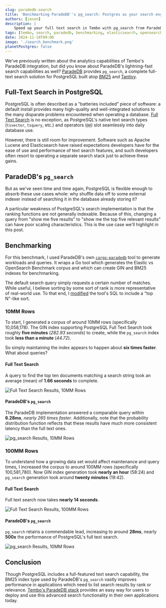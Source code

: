 ```yaml
---
slug: paradedb-search
title: 'Benchmarking ParadeDB''s pg_search: Postgres as your search engine'
authors: [jason]
description: |
    Speed up your full text search in Tembo with pg_search from ParadeDB!
tags: [tembo, search, paradedb, benchmarking, elasticsearch, opensearch, postgres]
date: 2024-11-18T09:00
image: './search_benchmark.png'
planetPostgres: false
---
```


We've previously written about the analytics capabilities of Tembo's ParadeDB integration, but did you know about ParadeDB's lightning-fast search capabilities as well? [ParadeDB](https://tembo.io/docs/product/stacks/analytical/paradedb) provides `pg_search`, a complete full-text search solution for PostgreSQL built atop [BM25](https://en.wikipedia.org/wiki/Okapi_BM25) and [Tantivy](https://github.com/quickwit-oss/tantivy).

## Full-Text Search in PostgreSQL

PostgreSQL is often described as a "batteries included" piece of software: a default install provides many high-quality and well-integrated solutions to the many disparate problems encountered when operating a database. [Full Text Search](https://www.postgresql.org/docs/current/textsearch.html) is no exception, as PostgreSQL's native text search types (`tsvector`, `tsquery`, etc.) and operators (`@@`) slot seamlessly into daily database use.

However, there is still room for improvement. Software such as Apache Lucene and Elasticsearch have raised expectations developers have for the ease of use and performance of text search features, and such developers often resort to operating a separate search stack just to achieve these gains.

## ParadeDB's `pg_search`

But as we've seen time and time again, PostgreSQL is flexible enough to absorb these use cases whole: why shuffle data off to some external indexer instead of searching it in the database already storing it?

A particular weakness of PostgreSQL's search implementation is that the ranking functions are not generally indexable. Because of this, changing a query from "show me five results" to "show me the top five relevant results" can have poor scaling characteristics. This is the use case we'll highlight in this post.

## Benchmarking

For this benchmark, I used ParadeDB's own [`cargo-paradedb`](https://github.com/paradedb/paradedb/tree/dev/cargo-paradedb) tool to generate workloads and queries. It wraps a Go tool which generates the Elastic vs OpenSearch Benchmark corpus and which can create GIN and BM25 indexes for benchmarking.

The default search query simply requests a certain number of matches. While useful, I believe sorting by some sort of rank is more representative of real-world use. To that end, I [modified](https://github.com/jasonmp85/paradedb/commit/f6c7ca1b39b1e92ee4c2717368d5df352100e050) the tool's SQL to include a "top N"-like sort.

### 10MM Rows

To start, I generated a corpus of around 10MM rows (specifically 10,058,178). The GIN index supporting PostgreSQL Full Text Search took roughly **five minutes** (_282.93 seconds_) to create, while the `pg_search` index took **less than a minute** (_44.72_).

So simply maintaining the index appears to happen about **six times faster**. What about queries?

#### Full Text Search

A query to find the top ten documents matching a search string took an average (mean) of **1.66 seconds** to complete.

![Full Text Search Results, 10MM Rows](./GIN-10MM-PDF.svg)

#### ParadeDB's `pg_search`

The ParadeDB implementation answered a comparable query within **6.28ms**, _nearly 265 times faster_. Additionally, note that the probability distribution function reflects that these results have much more consistent latency than the full text ones.

![pg_search Results, 10MM Rows](./search-10MM-PDF.svg)

### 100MM Rows

To understand how a growing data set would affect maintenance and query times, I increased the corpus to around 100MM rows (specifically 100,581,780). Now GIN index generation took **nearly an hour** (58:24) and `pg_search` generation took around **twenty minutes** (19:42).

#### Full Text Search

Full text search now takes **nearly 14 seconds**.

![Full Text Search Results, 100MM Rows](./GIN-100MM-PDF.svg)

#### ParadeDB's `pg_search`

`pg_search` retains a commendable lead, increasing to around **28ms**, nearly **500x** the performance of PostgreSQL's full text search.

![pg_search Results, 10MM Rows](./search-100MM-PDF.svg)

## Conclusion

Though PostgreSQL includes a full-featured text search capability, the BM25 index type used by ParadeDB's `pg_search` vastly improves performance in applications which need to list search results by rank or relevance. [Tembo's ParadeDB stack](https://tembo.io/docs/product/stacks/analytical/paradedb) provides an easy way for users to deploy and use this advanced search functionality in their own applications today.
